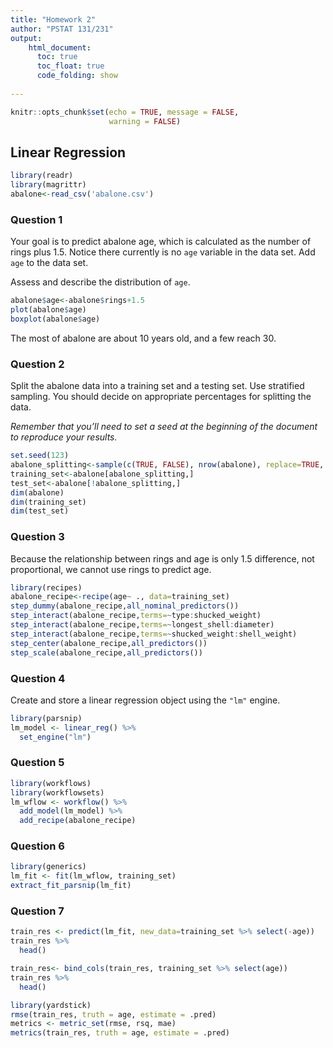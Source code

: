 ```yaml
---
title: "Homework 2"
author: "PSTAT 131/231"
output:
    html_document:
      toc: true
      toc_float: true
      code_folding: show
      
---
```


```r
knitr::opts_chunk$set(echo = TRUE, message = FALSE,
                      warning = FALSE)
```

## Linear Regression

```r
library(readr)
library(magrittr)
abalone<-read_csv('abalone.csv')
```

### Question 1

Your goal is to predict abalone age, which is calculated as the number of rings plus 1.5. Notice there currently is no `age` variable in the data set. Add `age` to the data set.

Assess and describe the distribution of `age`.

```r
abalone$age<-abalone$rings+1.5
plot(abalone$age)
boxplot(abalone$age)
```
The most of abalone are about 10 years old, and a few reach 30.

### Question 2

Split the abalone data into a training set and a testing set. Use stratified sampling. You should decide on appropriate percentages for splitting the data.

*Remember that you'll need to set a seed at the beginning of the document to reproduce your results.*
```r
set.seed(123)
abalone_splitting<-sample(c(TRUE, FALSE), nrow(abalone), replace=TRUE, prob=c(0.7,0.3))
training_set<-abalone[abalone_splitting,]
test_set<-abalone[!abalone_splitting,]
dim(abalone)
dim(training_set)
dim(test_set)
```
### Question 3

Because the relationship between rings and age is only 1.5 difference, not proportional, we cannot use rings to predict age.


```r
library(recipes)
abalone_recipe<-recipe(age~ ., data=training_set) 
step_dummy(abalone_recipe,all_nominal_predictors())
step_interact(abalone_recipe,terms=~type:shucked_weight)
step_interact(abalone_recipe,terms=~longest_shell:diameter) 
step_interact(abalone_recipe,terms=~shucked_weight:shell_weight)
step_center(abalone_recipe,all_predictors())
step_scale(abalone_recipe,all_predictors())
```


### Question 4

Create and store a linear regression object using the `"lm"` engine.
```r
library(parsnip)
lm_model <- linear_reg() %>% 
  set_engine("lm")
```

### Question 5

```r
library(workflows)
library(workflowsets)
lm_wflow <- workflow() %>% 
  add_model(lm_model) %>% 
  add_recipe(abalone_recipe)
```

### Question 6

```r
library(generics)
lm_fit <- fit(lm_wflow, training_set)
extract_fit_parsnip(lm_fit)
```


### Question 7

```r
train_res <- predict(lm_fit, new_data=training_set %>% select(-age))
train_res %>%
  head()
```

```r
train_res<- bind_cols(train_res, training_set %>% select(age))
train_res %>%
  head()
```

```r
library(yardstick)
rmse(train_res, truth = age, estimate = .pred)
metrics <- metric_set(rmse, rsq, mae)
metrics(train_res, truth = age, estimate = .pred)
```


